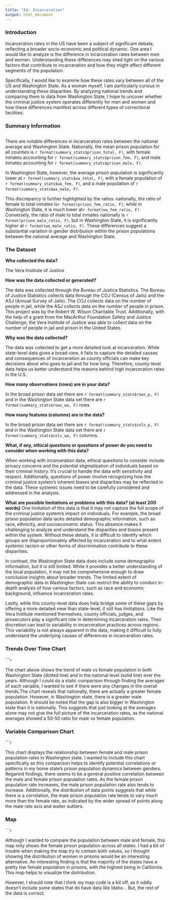 ```yaml
---
title: "A3: Incarceration"
output: html_document
---
```


### Introduction
Incarceration rates in the US have been a subject of significant debate, reflecting a broader socio-economic and political dynamic. One area I would like to analyze is the difference in incarceration rates between men and women. Understanding these differences may shed light on the various factors that contribute to incarceration and how they might affect different segments of the population.

Specifically, I would like to examine how these rates vary between all of the US and Washington State. As a woman myself, I am particularly curious in understanding these disparities. By analyzing national trends and comparing them to data from Washington State, I hope to uncover whether the criminal justice system operates differently for men and women and how these differences manifest across different types of correctional facilities.


### Summary Information

```r
```
There are notable differences in incarceration rates between the national average and Washington State. Nationally, the mean prison population for all counties is  ```r format(summary_stats$prison_total, F)```, with female inmates accounting for ```r format(summary_stats$prison_fem, F)```, and male inmates accounting for ```r format(summary_stats$prison_male, F)```. 

In Washington State, however, the average prison population is significantly lower at ```r format(summary_stats$wa_total, F)```, with a female population of ```r format(summary_stats$wa_fem, F)```, and a male population of ```r format(summary_stats$wa_male, F)```.

This discrepancy is further highlighted by the ratios: nationally, the ratio of female to total inmates is```r format(prison_fem_ratio, F)```, while in Washington State, it is much lower at```r format(wa_fem_ratio, F)```. Conversely, the ratio of male to total inmates nationally is ```r format(prison_male_ratio, F)```, but in Washington State, it is significantly higher at ```r format(wa_male_ratio, F)```. These differences suggest a substantial variation in gender distribution within the prison populations between the national average and Washington State.

### The Dataset

**Who collected the data?**

The Vera Institute of Justice


**How was the data collected or generated?**

The data was collected through the Bureau of Justice Statistics. The Bureau of Justice Statistics collects data through the COJ (Census of Jails) and the ASJ (Annual Survey of Jails). The COJ collects data on the number of people in jail, while the ASJ collects data on the number of people in prison. This project was by the Robert W. Wilson Charitable Trust. Additionally, with the help of a grant from the MacArthur Foundation Safety and Justice Challenge, the Vera Institute of Justice was able to collect data on the number of people in jail and prison in the United States.


**Why was the data collected?** 

The data was collected to get a more detailed look at incarceration. While state-level data gives a broad view, it fails to capture the detailed causes and consequences of incarceration as county officials can make key decisions about who goes to jail and for how long. Therefore, county-level data helps us better understand the reasons behind high incarceration rates in the U.S.

**How many observations (rows) are in your data?**

In the broad prison data set there are ```r format(summary_stats$rows_p, F)``` and in the Washington State data set there are ```r format(summary_stats$rows_wa, F)``` rows.

**How many features (columns) are in the data?**

In the broad prison data set there are ```r format(summary_stats$cols_p, F)``` and in the Washington State data set there are ```r format(summary_stats$cols_wa, F)``` columns.


**What, if any, ethical questions or questions of power do you need to consider when working with this data?**

When working with incarceration data, ethical questions to consider include privacy concerns and the potential stigmatization of individuals based on their criminal history. It's crucial to handle the data with sensitivity and respect. Additionally, questions of power involve recognizing how the criminal justice system's inherent biases and disparities may be reflected in the data. These systemic issues need to be carefully considered and addressed in the analysis.


**What are possible limitations or problems with this data? (at least 200 words)**
One limitation of this data is that it may not capture the full scope of the criminal justice system's impact on individuals. For example, the broad prison population data lacks detailed demographic information, such as race, ethnicity, and socioeconomic status. This absence makes it challenging to analyze and understand the disparities and biases present within the system. Without these details, it is difficult to identify which groups are disproportionately affected by incarceration and to what extent systemic racism or other forms of discrimination contribute to these disparities.

In contrast, the Washington State data does include some demographic information, but it is still limited. While it provides a better understanding of the local population, it may not be comprehensive enough to draw conclusive insights about broader trends. The limited extent of demographic data in Washington State can restrict the ability to conduct in-depth analysis of how various factors, such as race and economic background, influence incarceration rates.

Lastly, while this county-level data does help bridge some of these gaps by offering a more detailed view than state-level, it still has limitations. Like the Vera Institute mentioned themselves, county officials, judges, and prosecutors play a significant role in determining incarceration rates. Their discretion can lead to variability in incarceration practices across regions. This variability is not always apparent in the data, making it difficult to fully understand the underlying causes of differences in incarceration rates.

### Trends Over Time Chart

``````r
```

The chart above shows the trend of male vs female population in both Washington State (dotted line) and in the national level (solid line) over the years. Although I could do a static comparison through finding the averages of each variable, I wanted to see if there were any changes in the overall trends.The chart reveals that nationally, there are actually a greater female population. However, in Washington state, there is a greater male population. It should be noted that the gap is also bigger in Washington state than it is nationally. This suggests that just looking at the averages alone may not give the full picture of the incarceration rates, as the national averages showed a 50-50 ratio for male vs female population. 


### Variable Comparison Chart


``````r
```

This chart displays the relationship between female and male prison population rates in Washington state. I wanted to include this chart specifically as this comparison helps to identify potential correlations or patterns in my home state's prison population dynamics between genders. Regarind findings, there seems to be a general positive correlation between the male and female prison population rates. As the female prison population rate increases, the male prison population rate also tends to increase. Additionally, the distribution of data points suggests that while there is a correlation, the male prison population rate tends to vary much more than the female rate, as indicated by the wider spread of points along the male rate axis and waiter outliers.

### Map

``````r
```

Although I wanted to compare the population between male and female, this map only shows the female prison population across all states. I had a bit of trouble when making the map try to contain both values, so I thought showing the distribution of women in prisons would be an interesting alternative. An interesting finding is that the majority of the states have a pretty low female population in prisons, with the highest being in California. This map helps to visualize the distribution. 

However, I should note that I think my map code is a bit off, as it oddly doesn't include some states that do have data like Idaho... But, the rest of the data is correct.

